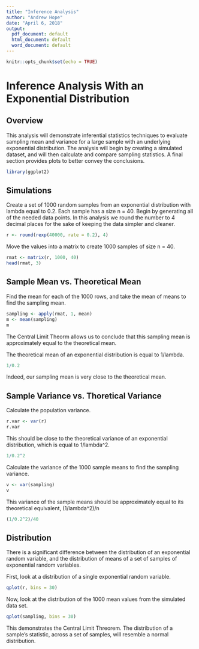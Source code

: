 ```yaml
---
title: "Inference Analysis"
author: "Andrew Hope"
date: "April 6, 2018"
output:
  pdf_document: default
  html_document: default
  word_document: default
---
```


```r
knitr::opts_chunk$set(echo = TRUE)
```

# Inference Analysis With an Exponential Distribution
## Overview
This analysis will demonstrate inferential statistics techniques to evaluate sampling mean and variance for a large sample with an underlying exponential distribution. The analysis will begin by creating a simulated dataset, and will then calculate and compare  sampling statistics. A final section provides plots to better convey the conclusions. 
```r
library(ggplot2)
```
## Simulations
Create a set of 1000 random samples from an exponential distribution with lambda equal to 0.2. Each sample has a size n = 40. Begin by generating all of the needed data points. In this analysis we round the number to 4 decimal places for the sake of keeping the data simpler and cleaner.
```r
r <- round(rexp(40000, rate = 0.2), 4)
```
Move the values into a matrix to create 1000 samples of size n = 40.
```r
rmat <- matrix(r, 1000, 40)
head(rmat, 3)
```
## Sample Mean vs. Theoretical Mean
Find the mean for each of the 1000 rows, and take the mean of means to find the sampling mean.
```r
sampling <- apply(rmat, 1, mean)
m <- mean(sampling)
m
```
The Central Limit Theorm allows us to conclude that this sampling mean is approximately equal to the theoretical mean. 

The theoretical mean of an exponential distribution is equal to 1/lambda. 
```r
1/0.2
```
Indeed, our sampling mean is very close to the theoretical mean.  

## Sample Variance vs. Thoretical Variance  
Calculate the population variance.  
```r
r.var <- var(r)
r.var
```
This should be close to the theoretical variance of an exponential distribution, which is equal to 1/lambda^2.
```r
1/0.2^2
```
Calculate the variance of the 1000 sample means to find the sampling variance.
```r
v <- var(sampling)
v
```
This variance of the sample means should be approximately equal to its theoretical equivalent, (1/lambda^2)/n
```r
(1/0.2^2)/40
```
## Distribution
There is a significant difference between the distribution of an exponential random variable, and the distribution of means of a set of samples of exponential random variables.  

First, look at a distribution of a single exponential random variable.

```r
qplot(r, bins = 30)
```

Now, look at the distribution of the 1000 mean values from the simulated data set.

```r
qplot(sampling, bins = 30)
```

This demonstrates the Central Limit Threorem. The distribution of a sample's statistic, across a set of samples, will resemble a normal distribution.